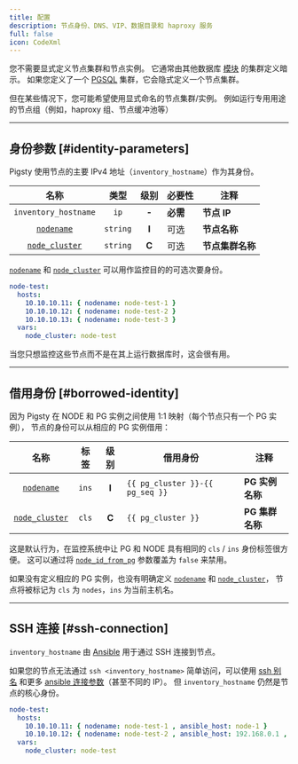 ```yaml
---
title: 配置
description: 节点身份、DNS、VIP、数据目录和 haproxy 服务
full: false
icon: CodeXml
---
```


您不需要显式定义节点集群和节点实例。
它通常由其他数据库 [模块](/zh/intro/module) 的集群定义暗示。
如果您定义了一个 [PGSQL](/zh/pgsql/) 集群，它会隐式定义一个节点集群。

但在某些情况下，您可能希望使用显式命名的节点集群/实例。
例如运行专用用途的节点组（例如，haproxy 组、节点缓冲池等）

--------

## 身份参数 [#identity-parameters]

Pigsty 使用节点的主要 IPv4 地址（`inventory_hostname`）作为其身份。

|                      名称                       |   类型   | 级别 | 必要性    | 注释               |
|:-----------------------------------------------:|:--------:|:-----:|--------------|-----------------------|
|              `inventory_hostname`               |   `ip`   | **-** | **必需** | **节点 IP**           |
|     [`nodename`](/zh/node/param#nodename)     | `string` | **I** | 可选     | **节点名称**         |
| [`node_cluster`](/zh/node/param#node_cluster) | `string` | **C** | 可选     | **节点集群名称** |

[`nodename`](/zh/node/param#nodename) 和 [`node_cluster`](/zh/node/param#node_cluster) 可以用作监控目的的可选次要身份。

```yaml title="节点集群示例"
node-test:
  hosts:
    10.10.10.11: { nodename: node-test-1 }
    10.10.10.12: { nodename: node-test-2 }
    10.10.10.13: { nodename: node-test-3 }
  vars:
    node_cluster: node-test
```

当您只想监控这些节点而不是在其上运行数据库时，这会很有用。

--------

## 借用身份 [#borrowed-identity]

因为 Pigsty 在 NODE 和 PG 实例之间使用 1:1 映射（每个节点只有一个 PG 实例），
节点的身份可以从相应的 PG 实例借用：

|                      名称                       | 标签 | 级别 | 借用身份               | 注释              |
|:-----------------------------------------------:|:-----:|:-----:|---------------------------------|----------------------|
|     [`nodename`](/zh/node/param#nodename)     | `ins` | **I** | `{{ pg_cluster }}-{{ pg_seq }}` | **PG 实例名称** |
| [`node_cluster`](/zh/node/param#node_cluster) | `cls` | **C** | `{{ pg_cluster }}`              | **PG 集群名称**  |

这是默认行为，在监控系统中让 PG 和 NODE 具有相同的 `cls` / `ins` 身份标签很方便。
这可以通过将 [`node_id_from_pg`](/zh/node/param#node_id_from_pg) 参数覆盖为 `false` 来禁用。

如果没有定义相应的 PG 实例，也没有明确定义 [`nodename`](/zh/node/param#nodename) 和 [`node_cluster`](/zh/node/param#node_cluster)，
节点将被标记为 `cls` 为 `nodes`，`ins` 为当前主机名。

--------

## SSH 连接 [#ssh-connection]

`inventory_hostname` 由 [Ansible](/zh/admin/ansible) 用于通过 SSH 连接到节点。

如果您的节点无法通过 `ssh <inventory_hostname>` 简单访问，可以使用 [ssh 别名](/zh/prepare/admin/#using-alias) 和更多 [ansible 连接参数](https://docs.ansible.com/ansible/latest/inventory_guide/intro_inventory.html#connecting-to-hosts-behavioral-inventory-parameters)（甚至不同的 IP）。
但 `inventory_hostname` 仍然是节点的核心身份。

```yaml title="ssh 参数示例"
node-test:
  hosts:
    10.10.10.11: { nodename: node-test-1 , ansible_host: node-1 }
    10.10.10.12: { nodename: node-test-2 , ansible_host: 192.168.0.1 , ansible_port: 2222 , ansible_user: root }
  vars:
    node_cluster: node-test
```